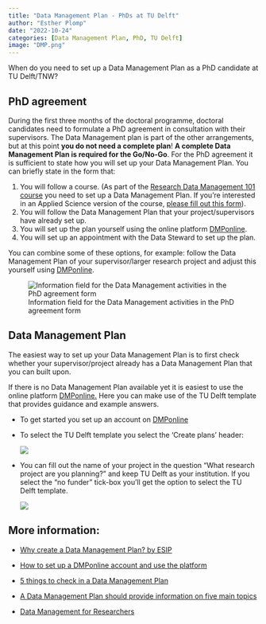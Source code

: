 ```yaml
---
title: "Data Management Plan - PhDs at TU Delft"
author: "Esther Plomp"
date: "2022-10-24"
categories: [Data Management Plan, PhD, TU Delft]
image: "DMP.png"
---
```


When do you need to set up a Data Management Plan as a PhD candidate at TU Delft/TNW?

## PhD agreement

During the first three months of the doctoral programme, doctoral candidates need to formulate a PhD agreement in consultation with their supervisors. The Data Management plan is part of the other arrangements, but at this point **you do not need a complete plan**! **A complete Data Management Plan is required for the Go/No-Go**. For the PhD agreement it is sufficient to state how you will set up your Data Management Plan. You can briefly state in the form that:

1.  You will follow a course. (As part of the [Research Data Management 101 course](https://www.tudelft.nl/en/library/research-data-management/r/training-events/training-for-researchers/research-data-management-101) you need to set up a Data Management Plan. If you're interested in an Applied Science version of the course, [please fill out this form](https://forms.office.com/r/PLm9TMBGGk)).
2.  You will follow the Data Management Plan that your project/supervisors have already set up.
3.  You will set up the plan yourself using the online platform [DMPonline](https://dmponline.tudelft.nl/).
4.  You will set up an appointment with the Data Steward to set up the plan.

You can combine some of these options, for example: follow the Data Management Plan of your supervisor/larger research project and adjust this yourself using [DMPonline](https://dmponline.tudelft.nl/).

![Information field for the Data Management activities in the PhD agreement form](images/paste-EC9287C2.png)

## Data Management Plan

The easiest way to set up your Data Management Plan is to first check whether your supervisor/project already has a Data Management Plan that you can built upon.

If there is no Data Management Plan available yet it is easiest to use the online platform [DMPonline.](https://dmponline.tudelft.nl/) Here you can make use of the TU Delft template that provides guidance and example answers.

-   To get started you set up an account on [DMPonline](https://dmponline.tudelft.nl/)

-   To select the TU Delft template you select the 'Create plans' header:

    ![](images/paste-6325BF90.png)

-   You can fill out the name of your project in the question "What research project are you planning?" and keep TU Delft as your institution. If you select the "no funder" tick-box you'll get the option to select the TU Delft template.

    ![](images/paste-388082B8.png)

## More information:

-   [Why create a Data Management Plan? by ESIP](https://commons.esipfed.org/node/1439)

-   [How to set up a DMPonline account and use the platform](https://www.tudelft.nl/en/library/research-data-management/r/plan/dmponline/dmponline)

-   [5 things to check in a Data Management Plan](https://estherplomp.github.io/TNW-OS-support/posts/DMP-5-things/)

-   [A Data Management Plan should provide information on five main topics](https://the-turing-way.netlify.app/reproducible-research/rdm/rdm-dmp.html#a-data-management-plan-should-provide-information-on-five-main-topics)

-   [Data Management for Researchers](https://www.evalantsoght.com/2022/11/phd-talk-for-academictransfer-data-management-data-management-plan-and-the-role-of-the-library-in-helping-researchers-with-their-data-management.html)

# 
